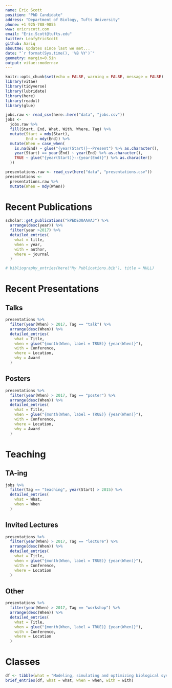```yaml
---
name: Eric Scott
position: "PhD Candidate"
address: "Department of Biology, Tufts University"
phone: +1 925-788-9855
www: ericrscott.com
email: "Eric.Scott@tufts.edu"
twitter: LeafyEricScott
github: Aariq
aboutme: Updates since last we met...
date: "`r format(Sys.time(), '%B %Y')`"
geometry: margin=0.5in
output: vitae::moderncv
---
```


```r
knitr::opts_chunk$set(echo = FALSE, warning = FALSE, message = FALSE)
library(vitae)
library(tidyverse)
library(lubridate)
library(here)
library(readxl)
library(glue)
```

```r
jobs.raw <- read_csv(here::here("data", "jobs.csv"))
jobs <-
  jobs.raw %>% 
  fill(Start, End, What, With, Where, Tag) %>%  
  mutate(Start = mdy(Start),
         End = mdy(End)) %>% 
  mutate(When = case_when(
    is.na(End) ~ glue("{year(Start)}--Present") %>% as.character(),
    year(Start) == year(End) ~ year(End) %>% as.character(),
    TRUE ~ glue("{year(Start)}--{year(End)}") %>% as.character()
  ))
```

```r
presentations.raw <- read_csv(here("data", "presentations.csv"))
presentations <- 
  presentations.raw %>% 
  mutate(When = mdy(When))
```

# Recent Publications

```r
scholar::get_publications("kPEDEO0AAAAJ") %>%
  arrange(desc(year)) %>%
  filter(year >2017) %>% 
  detailed_entries(
    what = title,
    when = year,
    with = author,
    where = journal
  )

# bibliography_entries(here("My Publications.bib"), title = NULL)
```

# Recent Presentations

## Talks

```r
presentations %>%
  filter(year(When) > 2017, Tag == "talk") %>% 
  arrange(desc(When)) %>% 
  detailed_entries(
    what = Title,
    when = glue("{month(When, label = TRUE)} {year(When)}"),
    with = Conference,
    where = Location,
    why = Award
  )
```

## Posters

```r
presentations %>%
  filter(year(When) > 2017, Tag == "poster") %>% 
  arrange(desc(When)) %>% 
  detailed_entries(
    what = Title,
    when = glue("{month(When, label = TRUE)} {year(When)}"),
    with = Conference,
    where = Location,
    why = Award
  )
```

# Teaching

## TA-ing

```r
jobs %>%
  filter(Tag == "teaching", year(Start) > 2015) %>%
  detailed_entries(
    what = What,
    when = When
  )
```

## Invited Lectures

```r
presentations %>%
  filter(year(When) > 2017, Tag == "lecture") %>% 
  arrange(desc(When)) %>% 
  detailed_entries(
    what = Title,
    when = glue("{month(When, label = TRUE)} {year(When)}"),
    with = Conference,
    where = Location
  )
```

## Other

```r
presentations %>%
  filter(year(When) > 2017, Tag == "workshop") %>% 
  arrange(desc(When)) %>% 
  detailed_entries(
    what = Title,
    when = glue("{month(When, label = TRUE)} {year(When)}"),
    with = Conference,
    where = Location
  )
```

# Classes

```r
df <- tibble(what = "Modeling, simulating and optimizing biological systems (EE 194/BIO 196)", when = "Spring 2018", with = "Joel Grodstein")
brief_entries(df, what = what, when = when, with = with)
```

